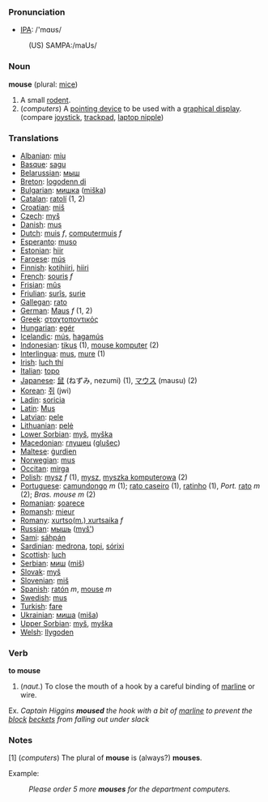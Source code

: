 === Pronunciation ===
*[[w:IPA|IPA]]: /'mɑʊs/
:(US) SAMPA:/maUs/

=== Noun ===

'''mouse''' (plural: [[mice]])

# A small [[rodent]].
# (''computers'') A [[pointing device]] to be used with a [[graphical display]]. (compare [[joystick]], [[trackpad]], [[laptop nipple]])

=== Translations ===

*[[Albanian]]: [[miu]]
*[[Basque]]: [[sagu]]
*[[Belarussian]]: [[мыш]]
*[[Breton]]: [[logodenn di]]
*[[Bulgarian]]: [[мишка]] ([[miška]])
*[[Catalan]]: [[ratolí]] (1, 2)
*[[Croatian]]: [[miš]]
*[[Czech]]: [[myš]]
*[[Danish]]: [[mus]]
*[[Dutch]]: [[muis]] ''f'', [[computermuis]] ''f''
*[[Esperanto]]: [[muso]]
*[[Estonian]]: [[hiir]]
*[[Faroese]]: [[mús]]
*[[Finnish]]: [[kotihiiri]], [[hiiri]]
*[[French]]: [[souris]] ''f''
*[[Frisian]]: [[mûs]]
*[[Friulian]]: [[surîs]], [[surie]]
*[[Gallegan]]: [[rato]]
*[[German]]: [[Maus]] ''f'' (1, 2)
*[[Greek]]: [[σταχτοποντικός]] '' ''
*[[Hungarian]]: [[egér]]
*[[Icelandic]]: [[mús]], [[hagamús]]
*[[Indonesian]]: [[tikus]] (1), [[mouse komputer]] (2)
*[[Interlingua]]: [[mus]], [[mure]] (1)
*[[Irish]]: [[luch thí]]
*[[Italian]]: [[topo]] '' ''
*[[Japanese]]: [[鼠]] (ねずみ, nezumi) (1), [[マウス]] (mausu) (2)
*[[Korean]]: [[쥐]] (jwi)
*[[Ladin]]: [[soricia]]
*[[Latin]]: [[Mus]] '' ''
*[[Latvian]]: [[pele]]
*[[Lithuanian]]: [[pelė]]
*[[Lower Sorbian]]: [[myš]], [[myška]]
*[[Macedonian]]: [[глушец]] ([[glušec]])
*[[Maltese]]: [[ġurdien]]
*[[Norwegian]]: [[mus]]
*[[Occitan]]: [[mirga]]
*[[Polish]]: [[mysz]] ''f'' (1), [[mysz]], [[myszka komputerowa]] (2)
*[[Portuguese]]: [[camundongo]] ''m'' (1); [[rato caseiro]] (1), [[ratinho]] (1), ''Port.'' [[rato]] ''m'' (2); ''Bras.'' ''mouse'' ''m'' (2)
*[[Romanian]]: [[şoarece]]
*[[Romansh]]: [[mieur]]
*[[Romany]]: [[xurtso(m.) xurtsaika]] ''f''
*[[Russian]]: [[мышь]] ([[myš']]) '' ''
*[[Sami]]: [[sáhpán]]
*[[Sardinian]]: [[medrona]], [[topi]], [[sórixi]]
*[[Scottish]]: [[luch]]
*[[Serbian]]: [[миш]] ([[miš]])
*[[Slovak]]: [[myš]]
*[[Slovenian]]: [[miš]]
*[[Spanish]]: [[ratón]] ''m'', [[mouse]] ''m''
*[[Swedish]]: [[mus]]
*[[Turkish]]: [[fare]]
*[[Ukrainian]]: [[миша]] ([[miša]])
*[[Upper Sorbian]]: [[myš]], [[myška]]
*[[Welsh]]: [[llygoden]]

=== Verb ===

'''to mouse'''

# (''naut.'') To close the mouth of a hook by a careful binding of [[marline]] or wire.

Ex.
''Captain Higgins '''moused''' the hook with a bit of [[marline]] to prevent the [[block]] [[becket | beckets]] from falling out under slack''


=== Notes ===

[1] (''computers'') The plural of '''mouse''' is (always?) '''mouses'''.

Example:
:''Please order 5 more '''mouses''' for the department computers.''